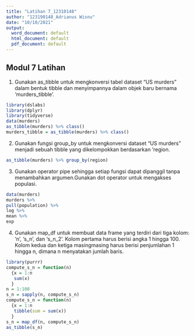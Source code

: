 ---
title: "Latihan 7_12310148"
author: "123190148_Adrianus Wisnu"
date: "10/10/2021"
output:
  word_document: default
  html_document: default
  pdf_document: default
---

## Modul 7 Latihan

1. Gunakan as_tibble untuk mengkonversi tabel dataset “US murders” dalam bentuk tibble dan menyimpannya dalam objek baru bernama ‘murders_tibble'.
```{r}
library(dslabs)
library(dplyr)
library(tidyverse)
data(murders)
as_tibble(murders) %>% class()
murders_tibble = as_tibble(murders) %>% class() 
```

2. Gunakan fungsi group_by untuk mengkonversi dataset “US murders” menjadi sebuah tibble yang dikelompokkan berdasarkan ‘region.
```{r}
as_tibble(murders) %>% group_by(region)
```

3. Gunakan operator pipe sehingga setiap fungsi dapat dipanggil tanpa menambahkan argumen.Gunakan dot operator untuk mengakses populasi. 

```{r}
data(murders)
murders %>% 
pull(population) %>% 
log %>%
mean %>% 
exp
```

4. Gunakan map_df untuk membuat data frame yang terdiri dari tiga kolom: ‘n’, ‘s_n’, dan 's_n_2’. Kolom pertama harus berisi angka 1 hingga 100. Kolom kedua dan ketiga masingmasing harus berisi penjumlahan 1 hingga n, dimana n menyatakan jumlah baris.
```{r}
library(purrr)
compute_s_n = function(n)
  {x = 1:n 
   sum(x) 
  } 
n = 1:100 
s_n = sapply(n, compute_s_n)
compute_s_n = function(n)
  {x = 1:n 
   tibble(sum = sum(x)) 
  } 
s_n = map_df(n, compute_s_n)
as_tibble(s_n)
```